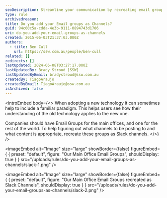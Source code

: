 ```yaml
---
seoDescription: Streamline your communication by recreating email groups as Slack channels, ensuring effective posting and content sharing.
type: rule
archivedreason:
title: Do you add your Email groups as Channels?
guid: 94c00c5a-cdda-4e3b-9111-0894743d1706
uri: do-you-add-your-email-groups-as-channels
created: 2015-06-03T21:37:03.000Z
authors:
  - title: Ben Cull
    url: https://ssw.com.au/people/ben-cull
related: []
redirects: []
lastUpdated: 2024-06-08T03:27:17.000Z
lastUpdatedBy: Brady Stroud [SSW]
lastUpdatedByEmail: bradystroud@ssw.com.au
createdBy: TiagoAraujo
createdByEmail: TiagoAraujo@ssw.com.au
isArchived: false
---
```


<introEmbed
  body={<>
When adopting a new technology it can sometimes help to include a familiar paradigm. This helps users see how their understanding of the old technology applies to the new one.

Companies should have Email Groups for the main offices, and one for the rest of the world. To help figuring out what channels to be posting to and what content is appropriate, recreate these groups as Slack channels.
  </>}
/>

<imageEmbed
  alt="Image"
  size="large"
  showBorder={false}
  figureEmbed={ {
    preset: "default",
    figure: "Our Main Office Email Groups",
    shouldDisplay: true
  } }
  src="/uploads/rules/do-you-add-your-email-groups-as-channels/slack-1.png"
/>



<imageEmbed
  alt="Image"
  size="large"
  showBorder={false}
  figureEmbed={ {
    preset: "default",
    figure: "Our Main Office Email Groups recreated as Slack Channels",
    shouldDisplay: true
  } }
  src="/uploads/rules/do-you-add-your-email-groups-as-channels/slack-2.png"
/>
